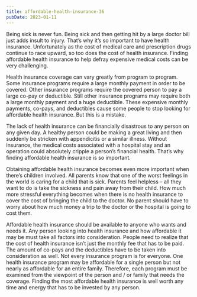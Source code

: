 ```yaml
---
title: affordable-health-insurance-36
pubDate: 2023-01-11
---
```


Being sick is never fun. Being sick and then getting hit by a large doctor bill just adds insult to injury. That’s why it’s so important to have health insurance. Unfortunately as the cost of medical care and prescription drugs continue to race upward, so too does the cost of health insurance. Finding affordable health insurance to help defray expensive medical costs can be very challenging.

Health insurance coverage can vary greatly from program to program. Some insurance programs require a large monthly payment in order to be covered. Other insurance programs require the covered person to pay a large co-pay or deductible. Still other insurance programs may require both a large monthly payment and a huge deductible. These expensive monthly payments, co-pays, and deductibles cause some people to stop looking for affordable health insurance. But this is a mistake.

The lack of health insurance can be financially disastrous to any person on any given day. A healthy person could be making a great living and then suddenly be stricken with appendicitis or a similar illness. Without insurance, the medical costs associated with a hospital stay and an operation could absolutely cripple a person’s financial health. That’s why finding affordable health insurance is so important.

Obtaining affordable health insurance becomes even more important when there’s children involved. All parents know that one of the worst feelings in the world is caring for a child that is sick. Parents feel helpless – all they want to do is take the sickness and pain away from their child. How much more stressful everything becomes when there is no health insurance to cover the cost of bringing the child to the doctor. No parent should have to worry about how much money a trip to the doctor or the hospital is going to cost them. 

Affordable health insurance should be available to anyone who wants and needs it. Any person looking into health insurance and how affordable it may be must take all factors into consideration. People need to realize that the cost of health insurance isn’t just the monthly fee that has to be paid. The amount of co-pays and the deductibles have to be taken into consideration as well. Not every insurance program is for everyone. One health insurance program may be affordable for a single person but not nearly as affordable for an entire family. Therefore, each program must be examined from the viewpoint of the person and / or family that needs the coverage. Finding the most affordable health insurance is well worth any time and energy that has to be invested by any person.